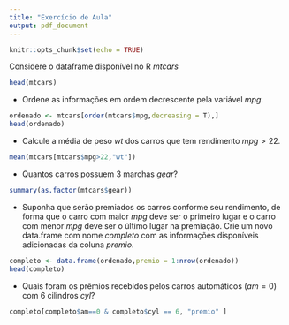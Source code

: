 ---
title: "Exercício de Aula"
output: pdf_document
---

```{r setup, include=FALSE}
knitr::opts_chunk$set(echo = TRUE)
```

Considere o dataframe disponível no R _mtcars_

```{r}
head(mtcars)
```

* Ordene as informações em ordem decrescente pela variável _mpg_. 
```{r}
ordenado <- mtcars[order(mtcars$mpg,decreasing = T),]
head(ordenado)
```


* Calcule a média de peso _wt_ dos carros que tem rendimento $mpg>22$.
```{r}
mean(mtcars[mtcars$mpg>22,"wt"])
```

* Quantos carros possuem 3 marchas _gear_?
```{r}
summary(as.factor(mtcars$gear))
```


* Suponha que serão premiados os carros conforme seu rendimento, de forma que o carro com maior _mpg_ deve ser o primeiro lugar e o carro com menor _mpg_ deve ser o último lugar na premiação. Crie um novo data.frame com nome _completo_ com as informações disponíveis adicionadas da coluna _premio_.
```{r}
completo <- data.frame(ordenado,premio = 1:nrow(ordenado))
head(completo)
```


* Quais foram os prêmios recebidos pelos carros automáticos $(am=0)$ com 6 cilindros _cyl_?

```{r}
completo[completo$am==0 & completo$cyl == 6, "premio" ]
```

